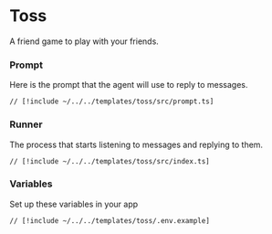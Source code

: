 # Toss

A friend game to play with your friends.

### Prompt

Here is the prompt that the agent will use to reply to messages.

```tsx [src/prompt.ts]
// [!include ~/../../templates/toss/src/prompt.ts]
```

### Runner

The process that starts listening to messages and replying to them.

```tsx [src/index.ts]
// [!include ~/../../templates/toss/src/index.ts]
```

### Variables

Set up these variables in your app

```bash [cmd]
// [!include ~/../../templates/toss/.env.example]
```
